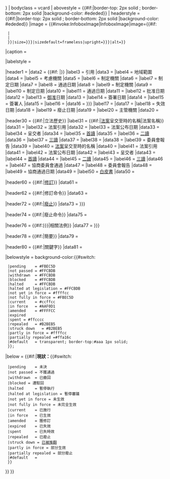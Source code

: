 {{infobox
| child        = {{{child|}}}
| subbox       = {{{subbox|}}}
| above       = {{{name|{{{short_title|<includeonly>{{PAGENAMEBASE}}</includeonly>}}}}}}
| bodyclass   = vcard
| abovestyle  = {{#if:{{{background_color|}}}|border-top: 2px solid {{{background_color}}}; border-bottom: 2px solid {{{background_color}}}|background-color: #ededed}}
| headerstyle = {{#if:{{{background_color|}}}|border-top: 2px solid {{{background_color}}}; border-bottom: 2px solid {{{background_color}}}|background-color: #ededed}}
|image       = {{#invoke:InfoboxImage|InfoboxImage|image={{#if:{{{image|}}}
  |{{{image}}}
  |{{Infobox legislation/images
     |image={{if empty|{{{legislature|}}}|{{{enacted_by|}}}|{{{considered_by|}}}}}
     |date={{{date_enacted|}}} 
    }}
  }}|size={{{imagesize|{{{image_size|}}}}}}|sizedefault=frameless|upright={{{upright|{{{image_upright|yes}}}}}}|alt={{{imagealt|}}}}}

|caption     = {{{caption|}}}

|labelstyle  = {{{labelstyle|nowrap}}}

|header1     = {{{legislature|}}}
|data2       = {{#if: {{{long_title|}}}|{{center|{{{long_title}}}}}}}
|label3      = 引用
|data3       = {{{citation|}}}
|label4      = 地域範圍
|data4       = {{{territorial_extent|}}}
|label5      = 考慮機關
|data5       = {{{considered_by|}}}
|label6      = 制定機關
|data6       = {{{enacted_by|}}}
|label7      = 制定日期
|data7       = {{{date_enacted|}}}
|label8      = 通過日期
|data8       = {{{date_passed|}}}
|label9      = 制定機關
|data9       = {{{enacted_by2|}}}
|label10     = 制定日期
|data10      = {{{date_enacted2|}}}
|label11     = 通過日期
|data11      = {{{date_passed2|}}}
|label12     = 批准日期
|data12      = {{{date_assented|}}}
|label13     = [[御准]]日期
|data13      = {{{royal_assent|}}}
|label14     = 簽署日期
|data14      = {{{date_signed|}}}
|label15     = 簽署人
|data15      = {{{signed_by|}}}
|label16     = {{nowrap|施行日期}}
|data16      = {{{date_commenced|{{{commencement|}}}}}}
|label17     = {{nowrap|生效日期}}
|data17      = {{{date_effective|}}}
|label18     = 失效日期
|data18      = {{{date_of_expiry|}}}
|label19     = 廢止日期
|data19      = {{{date_repealed|}}}
|label20     = 主管機關
|data20      = {{{administered_by|}}}

|header30    = {{#if:{{{bill|}}}{{{bill_date|}}}{{{1st_reading|}}}{{{2nd_reading|}}}{{{3rd_reading|}}}|立法歷史}}
|label31     = {{#if:{{{enacted_by2|}}}|[[法案]]呈交至{{{enacted_by}}}時的名稱|法案名稱}}
|data31      = {{{bill|}}}
|label32     = 法案引用
|data32      = {{{bill_citation|}}}
|label33     = 法案公布日期
|data33      = {{{bill_date|}}}
|label34     = 呈交者
|data34      = {{{introduced_by|}}}
|label35     = [[三讀|首讀]]
|data35      = {{{1st_reading|}}}
|label36     = [[三讀|二讀]]
|data36      = {{{2nd_reading|}}}
|label37     = [[三讀|三讀]]
|data37      = {{{3rd_reading|}}}
|label38     = {{nowrap|協商委員會通過}}
|data38      = {{{conf_committee_passed|}}}
|label39     = 委員會報告
|data39      = {{{committee_report|}}}
|label40     = [[法案]]呈交至{{{enacted_by2}}}時的名稱
|data40      = {{{bill2|}}}
|label41     = 法案引用
|data41      = {{{bill_citation2|}}}
|label42     = 法案公布日期
|data42      = {{{bill_date2|}}}
|label43     = 呈交者
|data43      = {{{introduced_by2|}}}
|label44     = [[三讀|首讀]]
|data44      = {{{1st_reading2|}}}
|label45     = [[三讀|二讀]]
|data45      = {{{2nd_reading2|}}}
|label46     = [[三讀|三讀]]
|data46      = {{{3rd_reading2|}}}
|label47     = 協商委員會通過
|data47      = {{{conf_committee_passed2|}}}
|label48     = 委員會報告
|data48      = {{{committee_report2|}}}
|label49     = 協商通過日期
|data49      = {{{date_conf_committee|}}}
|label50     = [[白皮書]]
|data50      = {{{white_paper|}}}

|header60    = {{#if:{{{amendments|}}}|[[修訂立法|修訂]]}}
|data61      = {{{amendments|}}}

|header62    = {{#if:{{{amended_by|}}}|修訂命令}}
|data63      = {{{amended_by|}}}

|header72    = {{#if:{{{repeals|}}}|[[廢止立法|廢止]]}}
|data73      = {{{repeals|{{{repealing_legislation|}}}}}}

|header74    = {{#if:{{{repealed_by|}}}|廢止命令}}
|data75      = {{{repealed_by|}}}

|header76    = {{#if:{{{related|{{{related_legislation|}}}}}}|相關法例}}
|data77      = {{{related|{{{related_legislation|}}}}}}

|header78    = {{#if:{{{summary|}}}|簡要}}
|data79      = {{{summary|}}}

|header80    = {{#if:{{{keywords|}}}|關鍵字}}
|data81      = {{{keywords|}}}

|belowstyle  =  background-color:{{#switch:{{lc:{{{status|}}}}}
  |pending    = <nowiki>#</nowiki>FBEC5D
  |not passed = <nowiki>#</nowiki>FFCBDB
  |withdrawn  = <nowiki>#</nowiki>FFCBDB
  |blocked    = <nowiki>#</nowiki>FFCBDB
  |halted     = <nowiki>#</nowiki>FFCBDB
  |halted at legislation = <nowiki>#</nowiki>FFCBDB
  |not yet in force = <nowiki>#</nowiki>ffffcc
  |not fully in force = <nowiki>#</nowiki>FBEC5D
  |current    = <nowiki>#</nowiki>ccffcc
  |in force   = <nowiki>#</nowiki>AAF0D1
  |amended    = <nowiki>#</nowiki>FFFFCC
  |expired
  |spent = <nowiki>#</nowiki>ffcccc
  |repealed   = <nowiki>#</nowiki>B2BEB5
  |struck down   = <nowiki>#</nowiki>B2BEB5
  |partly in force = <nowiki>#</nowiki>ffffcc
  |partially repealed =<nowiki>#</nowiki>ffa16c
  |#default   = transparent; border-top:#aaa 1px solid;
  }};
|below       = {{#if:{{{status|}}}|'''現狀：'''{{#switch:{{lc:{{{status}}}}} 
  |pending    = 未決
  |not passed = 不獲通過
  |withdrawn  = 已撤回
  |blocked = 遭駁回
  |halted     = 暫停執行
  |halted at legislation = 暫停審議
  |not yet in force = 未生效
  |not fully in force = 未完全生效
  |current    = 已施行
  |in force   = 已生效
  |amended    = 獲修訂
  |expired    = 已失效
  |spent      = 已失時效
  |repealed   = 已廢止
  |struck down = [[司法覆核|已被推翻]]
  |partly in force = 部分生效
  |partially repealed = 部分廢止
  |#default   = {{{status}}}
  }}
}}
}}<noinclude>{{Documentation}}<!--NOTE: Please insert categories in [[Template:Infobox legislation/doc]].--></noinclude>